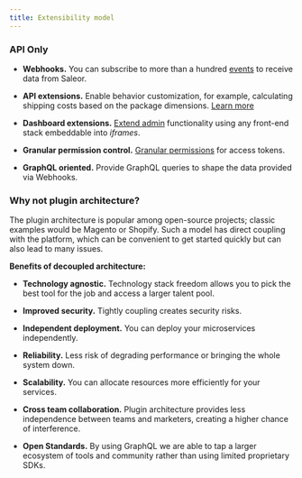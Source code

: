 ```yaml
---
title: Extensibility model
---
```


### API Only

- **Webhooks.**
  You can subscribe to more than a hundred [events](/developer/extending/webhooks/overview.mdx)
  to receive data from Saleor.

- **API extensions.**
  Enable behavior customization, for example, calculating shipping costs based on the package dimensions.
  [Learn more](developer/extending/webhooks/synchronous-events/overview.mdx)

- **Dashboard extensions.** [Extend admin](/developer/extending/apps/overview.mdx) functionality using any front-end stack embeddable into _iframes_.

- **Granular permission control.** [Granular permissions](/developer/permissions.mdx) for access tokens.

- **GraphQL oriented.** Provide GraphQL queries to shape the data provided via Webhooks.

### Why not plugin architecture?

The plugin architecture is popular among open-source projects; classic examples would be Magento or Shopify.
Such a model has direct coupling with the platform,
which can be convenient to get started quickly but can also lead to many issues.

**Benefits of decoupled architecture:**

- **Technology agnostic.**
  Technology stack freedom allows you to pick the best tool for the job and access a larger talent pool.

- **Improved security.** Tightly coupling creates security risks.

- **Independent deployment.** You can deploy your microservices independently.

- **Reliability.** Less risk of degrading performance or bringing the whole system down.

- **Scalability.** You can allocate resources more efficiently for your services.

- **Cross team collaboration.**
  Plugin architecture provides less independence between teams and marketers, creating a higher chance of interference.

- **Open Standards.**
  By using GraphQL we are able to tap a larger ecosystem of tools and community rather than using limited proprietary SDKs.
